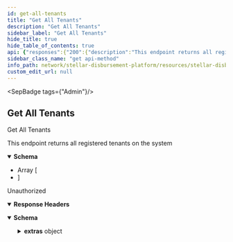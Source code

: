 ```yaml
---
id: get-all-tenants
title: "Get All Tenants"
description: "Get All Tenants"
sidebar_label: "Get All Tenants"
hide_title: true
hide_table_of_contents: true
api: {"responses":{"200":{"description":"This endpoint returns all registered tenants on the system","content":{"application/json":{"schema":{"type":"array","items":{"type":"object","properties":{"id":{"type":"string","example":"1736bed3-7b92-4760-8ff2-51fb08ee079f"},"name":{"type":"string","example":"bluecorp","description":"The tenant name. It should match the pattern `^[a-z-]+$`."},"email_sender_type":{"type":"string","enum":["DRY_RUN","AWS_EMAIL"],"description":"The e-mail sender provider."},"sms_sender_type":{"type":"string","enum":["DRY_RUN","AWS_SMS","TWILIO_SMS"],"description":"The SMS sender provider."},"base_url":{"type":"string","example":"https://bluecorp-backend.sdp.org","description":"The SDP backend server's base URL."},"sdp_ui_base_url":{"type":"string","example":"https://bluecorp.sdp.org","description":"The SDP UI/dashboard Base URL."},"status":{"type":"string","enum":["TENANT_CREATED","TENANT_PROVISIONED","TENANT_ACTIVATED","TENANT_DEACTIVATED"]},"distribution_account":{"type":"string","example":"GCXAJ3XJ3VK3JFH3QMDFOSKM2NMMZBSO3VIT6EUPQWSDW2J74M23RRSL"},"created_at":{"type":"string","format":"date-time","example":"2024-03-27T17:21:51.000Z"},"updated_at":{"type":"string","format":"date-time","example":"2024-03-27T17:21:51.000Z"}},"required":["id","name","email_sender_type","sms_sender_type","status","created_at","updated_at"],"example":{"id":"840dca45-d1df-44cd-83c1-65c04235c25f","name":"redcorp","email_sender_type":"DRY_RUN","sms_sender_type":"DRY_RUN","base_url":"https://redcorp-backend.sdp.org","sdp_ui_base_url":"https://redcorp.sdp.org","status":"TENANT_PROVISIONED","distribution_account":"GCQVDMPOEN3HHJJ64V42KUTONOXN7C6V2PSVPALEVJ7PIYOB6M3DJV7N","created_at":"2024-03-27T17:21:51.000Z","updated_at":"2024-03-27T17:21:51.000Z"}}}}}},"401":{"description":"Unauthorized","headers":{},"content":{"application/json":{"schema":{"type":"object","properties":{"error":{"type":"string"},"extras":{"type":"object","properties":{"status":{"type":"number"},"message":{"type":"string"}}}},"example":{"error":"Not authorized","extras":{"status":401,"message":"Not authorized"}}},"examples":{"response":{"value":{"error":"Not authorized","extras":{"status":401,"message":"Not authorized"}}}}}}}},"operationId":"Get All Tenants","tags":["Admin"],"security":[{"BasicAuth":[]}],"description":"Get All Tenants","method":"get","path":"/tenants","securitySchemes":{"BearerAuth":{"type":"apiKey","name":"Authorization","in":"header","description":"JWT used for authentication, signed with an ES256 private key."},"BasicAuth":{"type":"http","scheme":"basic"}},"info":{"title":"Stellar Disbursement Platform API","version":"","description":"The Stellar Disbursement Platform (SDP) is a tool built for organizations to make bulk payments to a group of recipients over the Stellar network. You can read more about using the SDP [here](https://developers.stellar.org/docs/category/use-the-stellar-disbursement-platform)."},"postman":{"name":"Get All Tenants","description":{"type":"text/plain"},"url":{"path":["tenants"],"host":["{{baseUrl}}"],"query":[],"variable":[]},"header":[{"key":"Accept","value":"application/json"}],"method":"GET","auth":{"type":"basic","basic":[{"type":"any","value":"<Basic Auth Username>","key":"username"},{"type":"any","value":"<Basic Auth Password>","key":"password"}]}}}
sidebar_class_name: "get api-method"
info_path: network/stellar-disbursement-platform/resources/stellar-disbursement-platform-api
custom_edit_url: null
---
```



<SepBadge tags={"Admin"}/>


## Get All Tenants



Get All Tenants

<div><ApiTabs><TabItem label={"200"} value={"200"}><div>

This endpoint returns all registered tenants on the system

</div><div><MimeTabs schemaType={"response"}><TabItem label={"application/json"} value={"application/json"}><SchemaTabs><TabItem label={"Schema"} value={"Schema"}><details style={{}} data-collapsed={false} open={true}><summary style={{"textAlign":"left"}}><strong>Schema</strong></summary><div style={{"textAlign":"left","marginLeft":"1rem"}}></div><ul style={{"marginLeft":"1rem"}}><li><div style={{"fontSize":"var(--ifm-code-font-size)","opacity":"0.6","marginLeft":"-.5rem","paddingBottom":".5rem"}}>Array [</div></li><SchemaItem collapsible={false} name={"id"} required={true} schemaName={"string"} qualifierMessage={undefined} schema={{"type":"string","example":"1736bed3-7b92-4760-8ff2-51fb08ee079f"}}></SchemaItem><SchemaItem collapsible={false} name={"name"} required={true} schemaName={"string"} qualifierMessage={undefined} schema={{"type":"string","example":"bluecorp","description":"The tenant name. It should match the pattern `^[a-z-]+$`."}}></SchemaItem><SchemaItem collapsible={false} name={"email_sender_type"} required={true} schemaName={"string"} qualifierMessage={"**Possible values:** [`DRY_RUN`, `AWS_EMAIL`]"} schema={{"type":"string","enum":["DRY_RUN","AWS_EMAIL"],"description":"The e-mail sender provider."}}></SchemaItem><SchemaItem collapsible={false} name={"sms_sender_type"} required={true} schemaName={"string"} qualifierMessage={"**Possible values:** [`DRY_RUN`, `AWS_SMS`, `TWILIO_SMS`]"} schema={{"type":"string","enum":["DRY_RUN","AWS_SMS","TWILIO_SMS"],"description":"The SMS sender provider."}}></SchemaItem><SchemaItem collapsible={false} name={"base_url"} required={false} schemaName={"string"} qualifierMessage={undefined} schema={{"type":"string","example":"https://bluecorp-backend.sdp.org","description":"The SDP backend server's base URL."}}></SchemaItem><SchemaItem collapsible={false} name={"sdp_ui_base_url"} required={false} schemaName={"string"} qualifierMessage={undefined} schema={{"type":"string","example":"https://bluecorp.sdp.org","description":"The SDP UI/dashboard Base URL."}}></SchemaItem><SchemaItem collapsible={false} name={"status"} required={true} schemaName={"string"} qualifierMessage={"**Possible values:** [`TENANT_CREATED`, `TENANT_PROVISIONED`, `TENANT_ACTIVATED`, `TENANT_DEACTIVATED`]"} schema={{"type":"string","enum":["TENANT_CREATED","TENANT_PROVISIONED","TENANT_ACTIVATED","TENANT_DEACTIVATED"]}}></SchemaItem><SchemaItem collapsible={false} name={"distribution_account"} required={false} schemaName={"string"} qualifierMessage={undefined} schema={{"type":"string","example":"GCXAJ3XJ3VK3JFH3QMDFOSKM2NMMZBSO3VIT6EUPQWSDW2J74M23RRSL"}}></SchemaItem><SchemaItem collapsible={false} name={"created_at"} required={true} schemaName={"date-time"} qualifierMessage={undefined} schema={{"type":"string","format":"date-time","example":"2024-03-27T17:21:51.000Z"}}></SchemaItem><SchemaItem collapsible={false} name={"updated_at"} required={true} schemaName={"date-time"} qualifierMessage={undefined} schema={{"type":"string","format":"date-time","example":"2024-03-27T17:21:51.000Z"}}></SchemaItem><li><div style={{"fontSize":"var(--ifm-code-font-size)","opacity":"0.6","marginLeft":"-.5rem"}}>]</div></li></ul></details></TabItem><TabItem label={"Example (from schema)"} value={"Example (from schema)"}><ResponseSamples responseExample={"[\n  {\n    \"id\": \"840dca45-d1df-44cd-83c1-65c04235c25f\",\n    \"name\": \"redcorp\",\n    \"email_sender_type\": \"DRY_RUN\",\n    \"sms_sender_type\": \"DRY_RUN\",\n    \"base_url\": \"https://redcorp-backend.sdp.org\",\n    \"sdp_ui_base_url\": \"https://redcorp.sdp.org\",\n    \"status\": \"TENANT_PROVISIONED\",\n    \"distribution_account\": \"GCQVDMPOEN3HHJJ64V42KUTONOXN7C6V2PSVPALEVJ7PIYOB6M3DJV7N\",\n    \"created_at\": \"2024-03-27T17:21:51.000Z\",\n    \"updated_at\": \"2024-03-27T17:21:51.000Z\"\n  }\n]"} language={"json"}></ResponseSamples></TabItem></SchemaTabs></TabItem></MimeTabs></div></TabItem><TabItem label={"401"} value={"401"}><div>

Unauthorized

</div><details style={{"textAlign":"left","marginBottom":"1rem"}} data-collaposed={true} open={false}><summary style={{}}><strong>Response Headers</strong></summary><ul style={{"marginLeft":"1rem"}}></ul></details><div><MimeTabs schemaType={"response"}><TabItem label={"application/json"} value={"application/json"}><SchemaTabs><TabItem label={"Schema"} value={"Schema"}><details style={{}} data-collapsed={false} open={true}><summary style={{"textAlign":"left"}}><strong>Schema</strong></summary><div style={{"textAlign":"left","marginLeft":"1rem"}}></div><ul style={{"marginLeft":"1rem"}}><SchemaItem collapsible={false} name={"error"} required={false} schemaName={"string"} qualifierMessage={undefined} schema={{"type":"string"}}></SchemaItem><SchemaItem collapsible={true} className={"schemaItem"}><details style={{}}><summary style={{}}><strong>extras</strong><span style={{"opacity":"0.6"}}> object</span></summary><div style={{"marginLeft":"1rem"}}><SchemaItem collapsible={false} name={"status"} required={false} schemaName={"number"} qualifierMessage={undefined} schema={{"type":"number"}}></SchemaItem><SchemaItem collapsible={false} name={"message"} required={false} schemaName={"string"} qualifierMessage={undefined} schema={{"type":"string"}}></SchemaItem></div></details></SchemaItem></ul></details></TabItem><TabItem label={"Example (from schema)"} value={"Example (from schema)"}><ResponseSamples responseExample={"{\n  \"error\": \"Not authorized\",\n  \"extras\": {\n    \"status\": 401,\n    \"message\": \"Not authorized\"\n  }\n}"} language={"json"}></ResponseSamples></TabItem><TabItem label={"response"} value={"response"}><ResponseSamples responseExample={"{\n  \"error\": \"Not authorized\",\n  \"extras\": {\n    \"status\": 401,\n    \"message\": \"Not authorized\"\n  }\n}"} language={"json"}></ResponseSamples></TabItem></SchemaTabs></TabItem></MimeTabs></div></TabItem></ApiTabs></div>
